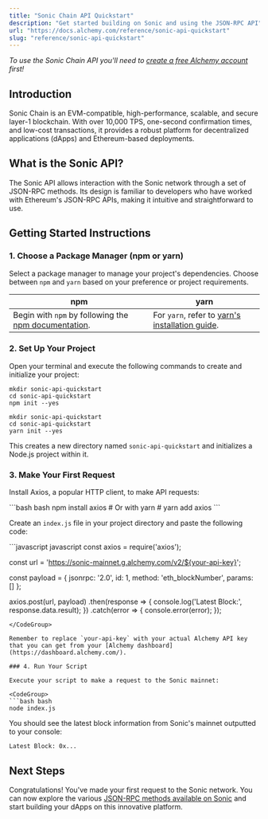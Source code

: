 ```yaml
---
title: "Sonic Chain API Quickstart"
description: "Get started building on Sonic and using the JSON-RPC API"
url: "https://docs.alchemy.com/reference/sonic-api-quickstart"
slug: "reference/sonic-api-quickstart"
---
```



*To use the Sonic Chain API you'll need to [create a free Alchemy account](https://dashboard.alchemy.com/signup) first!*

## Introduction

Sonic Chain is an EVM-compatible, high-performance, scalable, and secure layer-1 blockchain. With over 10,000 TPS, one-second confirmation times, and low-cost transactions, it provides a robust platform for decentralized applications (dApps) and Ethereum-based deployments.

## What is the Sonic API?

The Sonic API allows interaction with the Sonic network through a set of JSON-RPC methods. Its design is familiar to developers who have worked with Ethereum's JSON-RPC APIs, making it intuitive and straightforward to use.

## Getting Started Instructions

### 1. Choose a Package Manager (npm or yarn)

Select a package manager to manage your project's dependencies. Choose between `npm` and `yarn` based on your preference or project requirements.

| npm                                                                                                                       | yarn                                                                                                |
| ------------------------------------------------------------------------------------------------------------------------- | --------------------------------------------------------------------------------------------------- |
| Begin with `npm` by following the [npm documentation](https://docs.npmjs.com/downloading-and-installing-node-js-and-npm). | For `yarn`, refer to [yarn's installation guide](https://classic.yarnpkg.com/lang/en/docs/install). |

### 2. Set Up Your Project

Open your terminal and execute the following commands to create and initialize your project:

```
mkdir sonic-api-quickstart
cd sonic-api-quickstart
npm init --yes
```

```
mkdir sonic-api-quickstart
cd sonic-api-quickstart
yarn init --yes
```

This creates a new directory named `sonic-api-quickstart` and initializes a Node.js project within it.

### 3. Make Your First Request

Install Axios, a popular HTTP client, to make API requests:

<CodeGroup>
  ```bash bash
  npm install axios
  # Or with yarn
  # yarn add axios
  ```
</CodeGroup>

Create an `index.js` file in your project directory and paste the following code:

<CodeGroup>
  ```javascript javascript
  const axios = require('axios');

  const url = 'https://sonic-mainnet.g.alchemy.com/v2/${your-api-key}';

  const payload = {
    jsonrpc: '2.0',
    id: 1,
    method: 'eth_blockNumber',
    params: []
  };

  axios.post(url, payload)
    .then(response => {
      console.log('Latest Block:', response.data.result);
    })
    .catch(error => {
      console.error(error);
    });
  ```
</CodeGroup>

Remember to replace `your-api-key` with your actual Alchemy API key that you can get from your [Alchemy dashboard](https://dashboard.alchemy.com/).

### 4. Run Your Script

Execute your script to make a request to the Sonic mainnet:

<CodeGroup>
  ```bash bash
  node index.js
  ```
</CodeGroup>

You should see the latest block information from Sonic's mainnet outputted to your console:

```
Latest Block: 0x...
```

## Next Steps

Congratulations! You've made your first request to the Sonic network. You can now explore the various [JSON-RPC methods available on Sonic](/reference/sonic-api-endpoints) and start building your dApps on this innovative platform.
